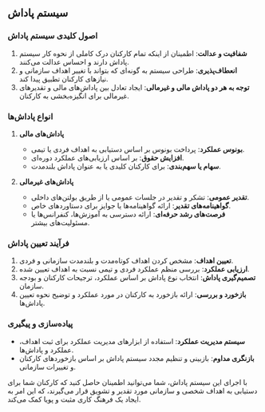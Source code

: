 ##  سیستم پاداش

### اصول کلیدی سیستم پاداش

1. **شفافیت و عدالت**: اطمینان از اینکه تمام کارکنان درک کاملی از نحوه کار سیستم پاداش دارند و احساس عدالت می‌کنند.
2. **انعطاف‌پذیری**: طراحی سیستم به گونه‌ای که بتواند با تغییر اهداف سازمانی و نیازهای کارکنان تطبیق پیدا کند.
3. **توجه به هر دو پاداش مالی و غیرمالی**: ایجاد تعادل بین پاداش‌های مالی و تقدیرهای غیرمالی برای انگیزه‌بخشی به کارکنان.

### انواع پاداش‌ها

1. **پاداش‌های مالی**
   - **بونوس عملکرد**: پرداخت بونوس بر اساس دستیابی به اهداف فردی یا تیمی.
   - **افزایش حقوق**: بر اساس ارزیابی‌های عملکرد دوره‌ای.
   - **سهام یا سهم‌بندی**: برای کارکنان کلیدی یا به عنوان پاداش بلندمدت.

2. **پاداش‌های غیرمالی**
   - **تقدیر عمومی**: تشکر و تقدیر در جلسات عمومی یا از طریق بولتن‌های داخلی.
   - **گواهینامه‌های تقدیر**: ارائه گواهینامه‌ها یا جوایز برای دستاوردهای خاص.
   - **فرصت‌های رشد حرفه‌ای**: ارائه دسترسی به آموزش‌ها، کنفرانس‌ها یا مسئولیت‌های بیشتر.

### فرآیند تعیین پاداش

1. **تعیین اهداف**: مشخص کردن اهداف کوتاه‌مدت و بلندمدت سازمانی و فردی.
2. **ارزیابی عملکرد**: بررسی منظم عملکرد فردی و تیمی نسبت به اهداف تعیین شده.
3. **تصمیم‌گیری پاداش**: انتخاب نوع پاداش بر اساس عملکرد، ترجیحات کارکنان و بودجه سازمان.
4. **بازخورد و بررسی**: ارائه بازخورد به کارکنان در مورد عملکرد و توضیح نحوه تعیین پاداش‌ها.

### پیاده‌سازی و پیگیری

- **سیستم مدیریت عملکرد**: استفاده از ابزارهای مدیریت عملکرد برای ثبت اهداف، عملکرد و پاداش‌ها.
- **بازنگری مداوم**: بازبینی و تنظیم مجدد سیستم پاداش بر اساس بازخوردهای کارکنان و تغییرات سازمانی.

با اجرای این سیستم پاداش، شما می‌توانید اطمینان حاصل کنید که کارکنان شما برای دستیابی به اهداف شخصی و سازمانی مورد تقدیر و تشویق قرار می‌گیرند، که این امر به ایجاد یک فرهنگ کاری مثبت و پویا کمک می‌کند.

